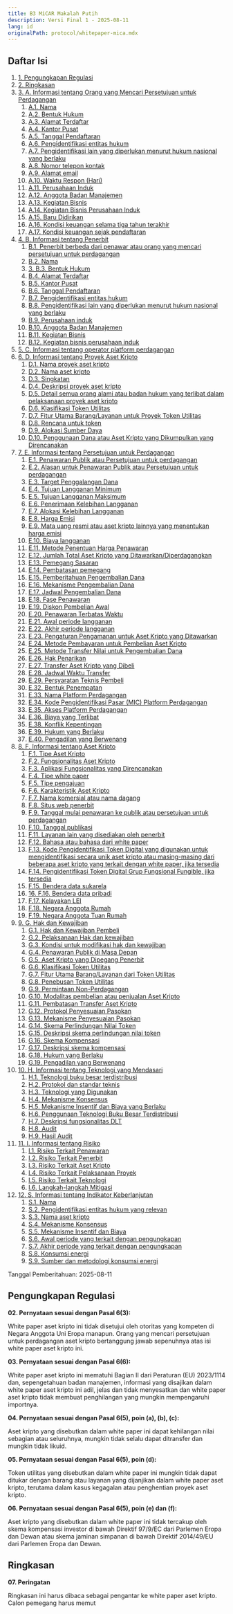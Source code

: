 ```yaml
---
title: B3 MiCAR Makalah Putih
description: Versi Final 1 - 2025-08-11
lang: id
originalPath: protocol/whitepaper-mica.mdx
---
```

## **Daftar Isi**

 1. [1. Pengungkapan Regulasi](#regulatory-disclosures)
 2. [2. Ringkasan](#summary)
 3. [3. A. Informasi tentang Orang yang Mencari Persetujuan untuk Perdagangan](#section-1)
     1. [A.1. Nama](#Template_A1)
     2. [A.2. Bentuk Hukum](#Template_A2)
     3. [A.3. Alamat Terdaftar](#Template_A3)
     4. [A.4. Kantor Pusat](#Template_A4)
     5. [A.5. Tanggal Pendaftaran](#Template_A5)
     6. [A.6. Pengidentifikasi entitas hukum](#Template_A6)
     7. [A.7. Pengidentifikasi lain yang diperlukan menurut hukum nasional yang berlaku](#Template_A7)
     8. [A.8. Nomor telepon kontak](#Template_A8)
     9. [A.9. Alamat email](#Template_A9)
    10. [A.10. Waktu Respon (Hari)](#Template_A10)
    11. [A.11. Perusahaan Induk](#Template_A11)
    12. [A.12. Anggota Badan Manajemen](#Template_A12)
    13. [A.13. Kegiatan Bisnis](#Template_A13)
    14. [A.14. Kegiatan Bisnis Perusahaan Induk](#Template_A14)
    15. [A.15. Baru Didirikan](#Template_A15)
    16. [A.16. Kondisi keuangan selama tiga tahun terakhir](#Template_A16)
    17. [A.17. Kondisi keuangan sejak pendaftaran](#Template_A17)
 4. [4. B. Informasi tentang Penerbit](#section-2)
     1. [B.1. Penerbit berbeda dari penawar atau orang yang mencari persetujuan untuk perdagangan](#Template_B1)
     2. [B.2. Nama](#Template_B2)
     3. [3. B.3. Bentuk Hukum](#Template_B3)
     4. [B.4. Alamat Terdaftar](#Template_B4)
     5. [B.5. Kantor Pusat](#Template_B5)
     6. [B.6. Tanggal Pendaftaran](#Template_B6)
     7. [B.7. Pengidentifikasi entitas hukum](#Template_B7)
     8. [B.8. Pengidentifikasi lain yang diperlukan menurut hukum nasional yang berlaku](#Template_B8)
     9. [B.9. Perusahaan induk](#Template_B9)
    10. [B.10. Anggota Badan Manajemen](#Template_B10)
    11. [B.11. Kegiatan Bisnis](#Template_B11)
    12. [B.12. Kegiatan bisnis perusahaan induk](#Template_B12)
 5. [5. C. Informasi tentang operator platform perdagangan](#section-c)
 6. [6. D. Informasi tentang Proyek Aset Kripto](#section-3)
     1. [D.1. Nama proyek aset kripto](#Template_D1)
     2. [D.2. Nama aset kripto](#Template_D2)
     3. [D.3. Singkatan](#Template_D3)
     4. [D.4. Deskripsi proyek aset kripto](#Template_D4)
     5. [D.5. Detail semua orang alami atau badan hukum yang terlibat dalam pelaksanaan proyek aset kripto](#Template_D5)
     6. [D.6. Klasifikasi Token Utilitas](#Template_D6)
     7. [D.7. Fitur Utama Barang/Layanan untuk Proyek Token Utilitas](#Template_D7)
     8. [D.8. Rencana untuk token](#Template_D8)
     9. [D.9. Alokasi Sumber Daya](#Template_D9)
    10. [D.10. Penggunaan Dana atau Aset Kripto yang Dikumpulkan yang Direncanakan](#Template_D10)
 7. [7. E. Informasi tentang Persetujuan untuk Perdagangan](#section-4)
     1. [E.1. Penawaran Publik atau Persetujuan untuk perdagangan](#Template_E1)
     2. [E.2. Alasan untuk Penawaran Publik atau Persetujuan untuk perdagangan](#Template_E2)
     3. [E.3. Target Penggalangan Dana](#Template_E3)
     4. [E.4. Tujuan Langganan Minimum](#Template_E4)
     5. [E.5. Tujuan Langganan Maksimum](#Template_E5)
     6. [E.6. Penerimaan Kelebihan Langganan](#Template_E6)
     7. [E.7. Alokasi Kelebihan Langganan](#Template_E7)
     8. [E.8. Harga Emisi](#Template_E8)
     9. [E.9. Mata uang resmi atau aset kripto lainnya yang menentukan harga emisi](#Template_E9)
    10. [E.10. Biaya langganan](#Template_E10)
    11. [E.11. Metode Penentuan Harga Penawaran](#Template_E11)
    12. [E.12. Jumlah Total Aset Kripto yang Ditawarkan/Diperdagangkan](#Template_E12)
    13. [E.13. Pemegang Sasaran](#Template_E13)
    14. [E.14. Pembatasan pemegang](#Template_E14)
    15. [E.15. Pemberitahuan Pengembalian Dana](#Template_E15)
    16. [E.16. Mekanisme Pengembalian Dana](#Template_E16)
    17. [E.17. Jadwal Pengembalian Dana](#Template_E17)
    18. [E.18. Fase Penawaran](#Template_E18)
    19. [E.19. Diskon Pembelian Awal](#Template_E19)
    20. [E.20. Penawaran Terbatas Waktu](#Template_E20)
    21. [E.21. Awal periode langganan](#Template_E21)
    22. [E.22. Akhir periode langganan](#Template_E22)
    23. [E.23. Pengaturan Pengamanan untuk Aset Kripto yang Ditawarkan](#Template_E23)
    24. [E.24. Metode Pembayaran untuk Pembelian Aset Kripto](#Template_E24)
    25. [E.25. Metode Transfer Nilai untuk Pengembalian Dana](#Template_E25)
    26. [E.26. Hak Penarikan](#Template_E26)
    27. [E.27. Transfer Aset Kripto yang Dibeli](#Template_E27)
    28. [E.28. Jadwal Waktu Transfer](#Template_E28)
    29. [E.29. Persyaratan Teknis Pembeli](#Template_E29)
    30. [E.32. Bentuk Penempatan](#Template_E32)
    31. [E.33. Nama Platform Perdagangan](#Template_E33)
    32. [E.34. Kode Pengidentifikasi Pasar (MIC) Platform Perdagangan](#Template_E34)
    33. [E.35. Akses Platform Perdagangan](#Template_E35)
    34. [E.36. Biaya yang Terlibat](#Template_E36)
    35. [E.38. Konflik Kepentingan](#Template_E38)
    36. [E.39. Hukum yang Berlaku](#Template_E39)
    37. [E.40. Pengadilan yang Berwenang](#Template_E40)
 8. [8. F. Informasi tentang Aset Kripto](#section-5)
     1. [F.1. Tipe Aset Kripto](#Template_F1)
     2. [F.2. Fungsionalitas Aset Kripto](#Template_F2)
     3. [F.3. Aplikasi Fungsionalitas yang Direncanakan](#Template_F3)
     4. [F.4. Tipe white paper](#Template_F4)
     5. [F.5. Tipe pengajuan](#Template_F5)
     6. [F.6. Karakteristik Aset Kripto](#Template_F6)
     7. [F.7. Nama komersial atau nama dagang](#Template_F7)
     8. [F.8. Situs web penerbit](#Template_F8)
     9. [F.9. Tanggal mulai penawaran ke publik atau persetujuan untuk perdagangan](#Template_F9)
    10. [F.10. Tanggal publikasi](#Template_F10)
    11. [F.11. Layanan lain yang disediakan oleh penerbit](#Template_F11)
    12. [F.12. Bahasa atau bahasa dari white paper](#Template_F12)
    13. [F.13. Kode Pengidentifikasi Token Digital yang digunakan untuk mengidentifikasi secara unik aset kripto atau masing-masing dari beberapa aset kripto yang terkait dengan white paper, jika tersedia](#Template_F13)
    14. [F.14. Pengidentifikasi Token Digital Grup Fungsional Fungible, jika tersedia](#Template_F14)
    15. [F.15. Bendera data sukarela](#Template_F15)
    16. [16. F.16. Bendera data pribadi](#Template_F16)
    17. [F.17. Kelayakan LEI](#Template_F17)
    18. [F.18. Negara Anggota Rumah](#Template_F18)
    19. [F.19. Negara Anggota Tuan Rumah](#Template_F19)
 9. [9. G. Hak dan Kewajiban](#section-6)
     1. [G.1. Hak dan Kewajiban Pembeli](#Template_G1)
     2. [G.2. Pelaksanaan Hak dan kewajiban](#Template_G2)
     3. [G.3. Kondisi untuk modifikasi hak dan kewajiban](#Template_G3)
     4. [G.4. Penawaran Publik di Masa Depan](#Template_G4)
     5. [G.5. Aset Kripto yang Dipegang Penerbit](#Template_G5)
     6. [G.6. Klasifikasi Token Utilitas](#Template_G6)
     7. [G.7. Fitur Utama Barang/Layanan dari Token Utilitas](#Template_G7)
     8. [G.8. Penebusan Token Utilitas](#Template_G8)
     9. [G.9. Permintaan Non-Perdagangan](#Template_G9)
    10. [G.10. Modalitas pembelian atau penjualan Aset Kripto](#Template_G10)
    11. [G.11. Pembatasan Transfer Aset Kripto](#Template_G11)
    12. [G.12. Protokol Penyesuaian Pasokan](#Template_G12)
    13. [G.13. Mekanisme Penyesuaian Pasokan](#Template_G13)
    14. [G.14. Skema Perlindungan Nilai Token](#Template_G14)
    15. [G.15. Deskripsi skema perlindungan nilai token](#Template_G15)
    16. [G.16. Skema Kompensasi](#Template_G16)
    17. [G.17. Deskripsi skema kompensasi](#Template_G17)
    18. [G.18. Hukum yang Berlaku](#Template_G18)
    19. [G.19. Pengadilan yang Berwenang](#Template_G19)
10. [10. H. Informasi tentang Teknologi yang Mendasari](#section-7)
    1. [H.1. Teknologi buku besar terdistribusi](#Template_H1)
    2. [H.2. Protokol dan standar teknis](#Template_H2)
    3. [H.3. Teknologi yang Digunakan](#Template_H3)
    4. [H.4. Mekanisme Konsensus](#Template_H4)
    5. [H.5. Mekanisme Insentif dan Biaya yang Berlaku](#Template_H5)
    6. [H.6. Penggunaan Teknologi Buku Besar Terdistribusi](#Template_H6)
    7. [H.7. Deskripsi fungsionalitas DLT](#Template_H7)
    8. [H.8. Audit](#Template_H8)
    9. [H.9. Hasil Audit](#Template_H9)
11. [11. I. Informasi tentang Risiko](#section-8)
    1. [I.1. Risiko Terkait Penawaran](#Template_I1)
    2. [I.2. Risiko Terkait Penerbit](#Template_I2)
    3. [ I.3. Risiko Terkait Aset Kripto](#Template_I3)
    4. [I.4. Risiko Terkait Pelaksanaan Proyek](#Template_I4)
    5. [I.5. Risiko Terkait Teknologi](#Template_I5)
    6. [I.6. Langkah-langkah Mitigasi](#Template_I6)
12. [12. S. Informasi tentang Indikator Keberlanjutan](#section-9)
    1. [S.1. Nama](#Template_S1)
    2. [S.2. Pengidentifikasi entitas hukum yang relevan](#Template_S2)
    3. [S.3. Nama aset kripto](#Template_S3)
    4. [S.4. Mekanisme Konsensus](#Template_S4)
    5. [S.5. Mekanisme Insentif dan Biaya](#Template_S5)
    6. [S.6. Awal periode yang terkait dengan pengungkapan](#Template_S6)
    7. [S.7. Akhir periode yang terkait dengan pengungkapan](#Template_S7)
    8. [S.8. Konsumsi energi](#Template_S8)
    9. [S.9. Sumber dan metodologi konsumsi energi](#Template_S9)

Tanggal Pemberitahuan: 2025-08-11

## **Pengungkapan Regulasi**

**02. Pernyataan sesuai dengan Pasal 6(3):**

White paper aset kripto ini tidak disetujui oleh otoritas yang kompeten di Negara Anggota Uni Eropa manapun. Orang yang mencari persetujuan untuk perdagangan aset kripto bertanggung jawab sepenuhnya atas isi white paper aset kripto ini.

**03. Pernyataan sesuai dengan Pasal 6(6):**

White paper aset kripto ini mematuhi Bagian II dari Peraturan (EU) 2023/1114 dan, sepengetahuan badan manajemen, informasi yang disajikan dalam white paper aset kripto ini adil, jelas dan tidak menyesatkan dan white paper aset kripto tidak membuat penghilangan yang mungkin mempengaruhi importnya.

**04. Pernyataan sesuai dengan Pasal 6(5), poin (a), (b), (c):**

Aset kripto yang disebutkan dalam white paper ini dapat kehilangan nilai sebagian atau seluruhnya, mungkin tidak selalu dapat ditransfer dan mungkin tidak likuid.

**05. Pernyataan sesuai dengan Pasal 6(5), poin (d):**

Token utilitas yang disebutkan dalam white paper ini mungkin tidak dapat ditukar dengan barang atau layanan yang dijanjikan dalam white paper aset kripto, terutama dalam kasus kegagalan atau penghentian proyek aset kripto.

**06. Pernyataan sesuai dengan Pasal 6(5), poin (e) dan (f):**

Aset kripto yang disebutkan dalam white paper ini tidak tercakup oleh skema kompensasi investor di bawah Direktif 97/9/EC dari Parlemen Eropa dan Dewan atau skema jaminan simpanan di bawah Direktif 2014/49/EU dari Parlemen Eropa dan Dewan.

## **Ringkasan**

**07. Peringatan**

Ringkasan ini harus dibaca sebagai pengantar ke white paper aset kripto. Calon pemegang harus memut
